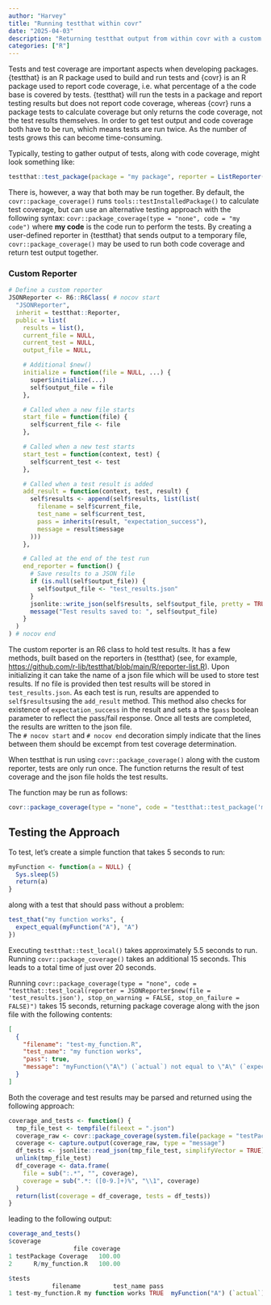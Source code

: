 ```yaml
---
author: "Harvey"
title: "Running testthat within covr"
date: "2025-04-03"
description: "Returning testthat output from within covr with a custom reporter"
categories: ["R"]
---
```


Tests and test coverage are important aspects when developing packages.  {testthat} is an R package used to build and run tests and {covr} is an R package used to report code coverage, i.e. what percentage of a the code base is covered by tests.  {testthat} will run the tests in a package and report testing results but does not report code coverage, whereas {covr} runs a package tests to calculate coverage but only returns the code coverage, not the test results themselves.  In order to get test output and code coverage both have to be run, which means tests are run twice.  As the number of tests grows this can become time-consuming.

Typically, testing to gather output of tests, along with code coverage, might look something like:

```r
testthat::test_package(package = "my package", reporter = ListReporter())
```

There is, however, a way that both may be run together.  By default, the `covr::package_coverage()` runs `tools::testInstalledPackage()` to calculate test coverage, but can use an alternative testing approach with the following syntax: `covr::package_coverage(type = "none", code = "my code")` where **my code** is the code run to perform the tests.  By creating a user-defined reporter in {testthat} that sends output to a temporary file, `covr::package_coverage()` may be used to run both code coverage and return test output together.

### Custom Reporter

```r
# Define a custom reporter
JSONReporter <- R6::R6Class( # nocov start
  "JSONReporter",
  inherit = testthat::Reporter,
  public = list(
    results = list(),
    current_file = NULL,
    current_test = NULL,
    output_file = NULL,

    # Additional $new()
    initialize = function(file = NULL, ...) {
      super$initialize(...)
      self$output_file = file
    },

    # Called when a new file starts
    start_file = function(file) {
      self$current_file <- file
    },

    # Called when a new test starts
    start_test = function(context, test) {
      self$current_test <- test
    },

    # Called when a test result is added
    add_result = function(context, test, result) {
      self$results <- append(self$results, list(list(
        filename = self$current_file,
        test_name = self$current_test,
        pass = inherits(result, "expectation_success"),
        message = result$message
      )))
    },

    # Called at the end of the test run
    end_reporter = function() {
      # Save results to a JSON file
      if (is.null(self$output_file)) {
        self$output_file <- "test_results.json"
      }
      jsonlite::write_json(self$results, self$output_file, pretty = TRUE, auto_unbox = TRUE)
      message("Test results saved to: ", self$output_file)
    }
  )
) # nocov end
```

The custom reporter is an R6 class to hold test results.  It has a few methods, built based on the reporters in {testthat} (see, for example, [https://github.com/r-lib/testthat/blob/main/R/reporter-list.R](https://github.com/r-lib/testthat/blob/main/R/reporter-list.R)).  Upon initializing it can take the name of a json file which will be used to store test results.  If no file is provided then test results will be stored in `test_results.json`.  As each test is run, results are appended to `self$results`using the `add_result` method.  This method also checks for existence of `expectation_success` in the result and sets a the `$pass` boolean parameter to reflect the pass/fail response.  Once all tests are completed, the results are written to the json file.  
The `# nocov start` and `# nocov end` decoration simply indicate that the lines between them should be excempt from test coverage determination.

When testthat is run using `covr::package_coverage()` along with the custom reporter, tests are only run once.  The function returns the result of test coverage and the json file holds the test results.

The function may be run as follows:

```r
covr::package_coverage(type = "none", code = "testthat::test_package('my package', reporter = JSONReporter$new(file = 'test_results.json'), stop_on_warning = FALSE, stop_on_failure = FALSE)")
```

## Testing the Approach

To test, let's create a simple function that takes 5 seconds to run:

```r
myFunction <- function(a = NULL) {
  Sys.sleep(5)
  return(a)
}
```

along with a test that should pass without a problem:

```r
test_that("my function works", {
  expect_equal(myFunction("A"), "A")
})
```

Executing `testthat::test_local()` takes approximately 5.5 seconds to run.  Running `covr::package_coverage()` takes an additional 15 seconds.  This leads to a total time of just over 20 seconds.

Running `covr::package_coverage(type = "none", code = "testthat::test_local(reporter = JSONReporter$new(file = 'test_results.json'), stop_on_warning = FALSE, stop_on_failure = FALSE)")` takes 15 seconds, returning package coverage along with the json file with the following contents:

```json
[
  {
    "filename": "test-my_function.R",
    "test_name": "my function works",
    "pass": true,
    "message": "myFunction(\"A\") (`actual`) not equal to \"A\" (`expected`).\n\n"
  }
]
```

Both the coverage and test results may be parsed and returned using the following approach:

```r
coverage_and_tests <- function() {
  tmp_file_test <- tempfile(fileext = ".json")
  coverage_raw <- covr::package_coverage(system.file(package = "testPackage"), type = 'none', code = glue::glue('testthat::test_package("testPackage", reporter = JSONReporter$new(file = "{tmp_file_test}"), stop_on_warning = FALSE, stop_on_failure = FALSE)'))
  coverage <- capture.output(coverage_raw, type = "message")
  df_tests <- jsonlite::read_json(tmp_file_test, simplifyVector = TRUE)
  unlink(tmp_file_test)
  df_coverage <- data.frame(
    file = sub(":.*", "", coverage),
    coverage = sub(".*: ([0-9.]+)%", "\\1", coverage)
  )
  return(list(coverage = df_coverage, tests = df_tests))
}
```

leading to the following output:

```r
coverage_and_tests()
$coverage
                  file coverage
1 testPackage Coverage   100.00
2      R/my_function.R   100.00

$tests
            filename         test_name pass                                                        message
1 test-my_function.R my function works TRUE  myFunction("A") (`actual`) not equal to "A" (`expected`).\n\n
```

